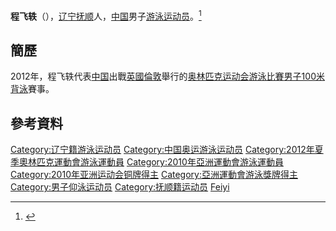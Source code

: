 {{noteTA|G1=Aquatics}}
{{Infobox Swimmer
| swimmername    = 程飞轶
| image          = 
| imagesize      = 
| caption        = 
| fullname       =   
| nationality    = {{PRC}}
| strokes        = [[仰泳|仰泳]]
| club           = 
| collegeteam    = 
| birth_date      = {{birth_date_and_age|1991|1|6}}<ref name="伦敦奥运"/>
| birth_place     = {{CHN}}[[辽宁省|辽宁省]][[抚顺市|抚顺市]]
| height         = {{height|m=1.79}}<ref name="伦敦奥运"/>
| weight         = {{weight|kg=73}}<ref name="伦敦奥运"/>
| medaltemplates =
{{MedalSport|男子[[游泳|游泳]]}}
{{MedalCountry | {{CHN}} }}
}}
'''程飞轶'''（{{bd|1991年|1月6日|catIdx=Cheng Feiyi}}），[[辽宁|辽宁]][[抚顺|抚顺]]人，[[中国|中国]]男子[[游泳|游泳]][[运动员|运动员]]。<ref name="伦敦奥运">{{cite web|title=2012伦敦奥运会中国体育代表团成员名录 - 程飞轶|url=http://2012teamchina.olympic.cn/index.php/personview/persons/15994|access-date=2012-07-18|archive-url=https://web.archive.org/web/20120731192954/http://2012teamchina.olympic.cn/index.php/personview/persons/15994|archive-date=2012-07-31|dead-url=yes}}{{zh-cn}}</ref>

==簡歷==
2012年，程飞轶代表[[2012年夏季奥林匹克运动会中国代表团|中国]]出戰[[英國|英國]][[倫敦|倫敦]]舉行的[[2012年夏季奥林匹克运动会|奥林匹克运动会]][[2012年夏季奧林匹克運動會游泳比賽|游泳比賽]][[2012年夏季奧林匹克運動會男子100米背泳比賽|男子100米背泳]]賽事。

==參考資料==
{{Reflist}}

{{2012 China Olympic Swimming Team}}

{{DEFAULTSORT:Cheng Feiyi}}
[[Category:辽宁籍游泳运动员|Category:辽宁籍游泳运动员]]
[[Category:中国奥运游泳运动员|Category:中国奥运游泳运动员]]
[[Category:2012年夏季奧林匹克運動會游泳運動員|Category:2012年夏季奧林匹克運動會游泳運動員]]
[[Category:2010年亞洲運動會游泳運動員|Category:2010年亞洲運動會游泳運動員]]
[[Category:2010年亚洲运动会铜牌得主|Category:2010年亚洲运动会铜牌得主]]
[[Category:亞洲運動會游泳獎牌得主|Category:亞洲運動會游泳獎牌得主]]
[[Category:男子仰泳运动员|Category:男子仰泳运动员]]
[[Category:抚顺籍运动员|Category:抚顺籍运动员]]
[[Category:程姓|Feiyi]]